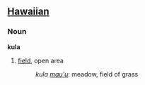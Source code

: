 ==[[Hawaiian]]==
===Noun===
'''kula'''

# [[field]], open area
#: ''kula [[mau'u]]'': meadow, field of grass